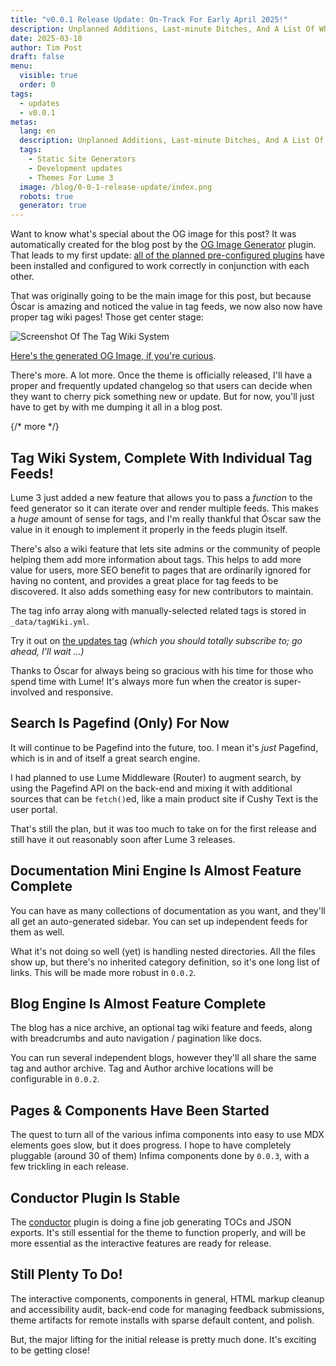```yaml
---
title: "v0.0.1 Release Update: On-Track For Early April 2025!"
description: Unplanned Additions, Last-minute Ditches, And A List Of What Remains To Be Finished
date: 2025-03-18
author: Tim Post
draft: false
menu:
  visible: true
  order: 0
tags:
  - updates
  - v0.0.1
metas:
  lang: en
  description: Unplanned Additions, Last-minute Ditches, And A List Of What Remains To Be Finished In Cushy Text For Lume 3
  tags:
    - Static Site Generators
    - Development updates
    - Themes For Lume 3
  image: /blog/0-0-1-release-update/index.png
  robots: true
  generator: true
---
```


Want to know what's special about the OG image for this post? It was 
automatically created for the blog post by the 
[OG Image Generator](https://lume.land/plugins/og_images/) plugin. That
leads to my first update: [all of the planned pre-configured plugins](/features/#plugins) 
have been installed and configured to work correctly in conjunction with each
other.

That was originally going to be the main image for this post, but because Óscar is amazing 
and noticed the value in tag feeds, we now also now have proper tag wiki pages! Those 
get center stage:

<img
  class="blog_image"
  src="/uploads/blog/tag-wiki-screenshot.png" 
  alt="Screenshot Of The Tag Wiki System" 
  title="We have a tag wiki system, complete with tag feeds!" />

[Here's the generated OG Image, if you're curious](/blog/0-0-1-release-update/index.png).

There's more. A lot more. Once the theme is officially released, I'll have a proper
and frequently updated changelog so that users can decide when they want to cherry
pick something new or update. But for now, you'll just have to get by with me dumping 
it all in a blog post.

{/* more */}

## Tag Wiki System, Complete With Individual Tag Feeds!

Lume 3 just added a new feature that allows you to pass a _function_ to the feed generator
so it can iterate over and render multiple feeds. This makes a _huge_ amount of sense for 
tags, and I'm really thankful that Óscar saw the value in it enough to implement it properly 
in the feeds plugin itself.

There's also a wiki feature that lets site admins or the community of people helping them add 
more information about tags. This helps to add more value for users, more SEO benefit to
pages that are ordinarily ignored for having no content, and provides a great place for tag 
feeds to be discovered. It also adds something easy for new contributors to maintain.

The tag info array along with manually-selected related tags is stored in `_data/tagWiki.yml`.

Try it out on [the updates tag](/archive/updates/) _(which you should totally subscribe to;
go ahead, I'll wait ...)_

Thanks to Óscar for always being so gracious with his time for those who spend time with 
Lume! It's always more fun when the creator is super-involved and responsive.
  
## Search Is Pagefind (Only) For Now

It will continue to be Pagefind into the future, too. I mean it's 
_just_ Pagefind, which is in and of itself a great search engine.

I had planned to use Lume Middleware (Router) to augment search, 
by using the Pagefind API on the back-end and mixing it with
additional sources that can be `fetch()`ed, like a main product site
if Cushy Text is the user portal. 

That's still the plan, but it was too much to take on for the first 
release and still have it out reasonably soon after Lume 3 releases.


## Documentation Mini Engine Is Almost Feature Complete

You can have as many collections of documentation as you want, and 
they'll all get an auto-generated sidebar. You can set up
independent feeds for them as well. 

What it's not doing so well (yet) is handling nested directories.
All the files show up, but there's no inherited category definition,
so it's one long list of links. This will be made more robust in 
`0.0.2`.

## Blog Engine Is Almost Feature Complete

The blog has a nice archive, an optional tag wiki feature and feeds,
along with breadcrumbs and auto navigation / pagination like docs.

You can run several independent blogs, however they'll all share 
the same tag and author archive. Tag and Author archive locations
will be configurable in `0.0.2`.

## Pages & Components Have Been Started

The quest to turn all of the various infima components into easy 
to use MDX elements goes slow, but it does progress. I hope to 
have completely pluggable (around 30 of them) Infima components
done by `0.0.3`, with a few trickling in each release.

## Conductor Plugin Is Stable

The [conductor](/docs/conductor-plugin/) plugin is doing a fine job 
generating TOCs and JSON exports. It's still essential for the theme
to function properly, and will be more essential as the interactive 
features are ready for release.

## Still Plenty To Do!

The interactive components, components in general, HTML markup cleanup
and accessibility audit, back-end code for managing feedback submissions,
theme artifacts for remote installs with sparse default content, and 
polish. 

But, the major lifting for the initial release is pretty much done. It's
exciting to be getting close!


